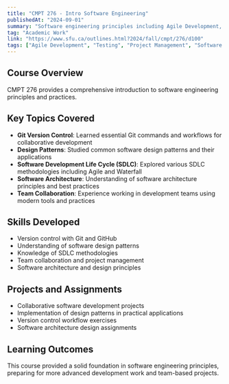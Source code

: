 ```yaml
---
title: "CMPT 276 - Intro Software Engineering"
publishedAt: "2024-09-01"
summary: "Software engineering principles including Agile Development, Testing, and Project Management."
tag: "Academic Work"
link: "https://www.sfu.ca/outlines.html?2024/fall/cmpt/276/d100"
tags: ["Agile Development", "Testing", "Project Management", "Software Design", "Version Control", "Team Collaboration"]
---
```


## Course Overview

CMPT 276 provides a comprehensive introduction to software engineering principles and practices.

## Key Topics Covered

- **Git Version Control**: Learned essential Git commands and workflows for collaborative development
- **Design Patterns**: Studied common software design patterns and their applications
- **Software Development Life Cycle (SDLC)**: Explored various SDLC methodologies including Agile and Waterfall
- **Software Architecture**: Understanding of software architecture principles and best practices
- **Team Collaboration**: Experience working in development teams using modern tools and practices

## Skills Developed

- Version control with Git and GitHub
- Understanding of software design patterns
- Knowledge of SDLC methodologies
- Team collaboration and project management
- Software architecture and design principles

## Projects and Assignments

- Collaborative software development projects
- Implementation of design patterns in practical applications
- Version control workflow exercises
- Software architecture design assignments

## Learning Outcomes

This course provided a solid foundation in software engineering principles, preparing for more advanced development work and team-based projects. 